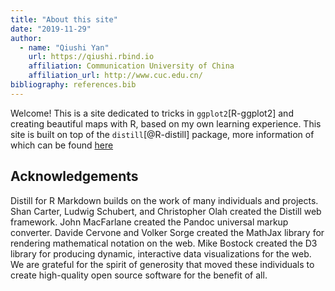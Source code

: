 ```yaml
---
title: "About this site"
date: "2019-11-29"
author:
  - name: "Qiushi Yan"
    url: https://qiushi.rbind.io
    affiliation: Communication University of China
    affiliation_url: http://www.cuc.edu.cn/
bibliography: references.bib
---
```


Welcome! This is a site dedicated to tricks in `ggplot2`[R-ggplot2] and creating beautiful maps with R, based on my own learning experience. This site is built on top of the `distill`[@R-distill] package, more information of which can be found [here](https://rstudio.github.io/distill/)






## Acknowledgements  {.appendix}

Distill for R Markdown builds on the work of many individuals and projects. Shan Carter, Ludwig Schubert, and Christopher Olah created the Distill web framework. John MacFarlane created the Pandoc universal markup converter. Davide Cervone and Volker Sorge created the MathJax library for rendering mathematical notation on the web. Mike Bostock created the D3 library for producing dynamic, interactive data visualizations for the web. We are grateful for the spirit of generosity that moved these individuals to create high-quality open source software for the benefit of all.